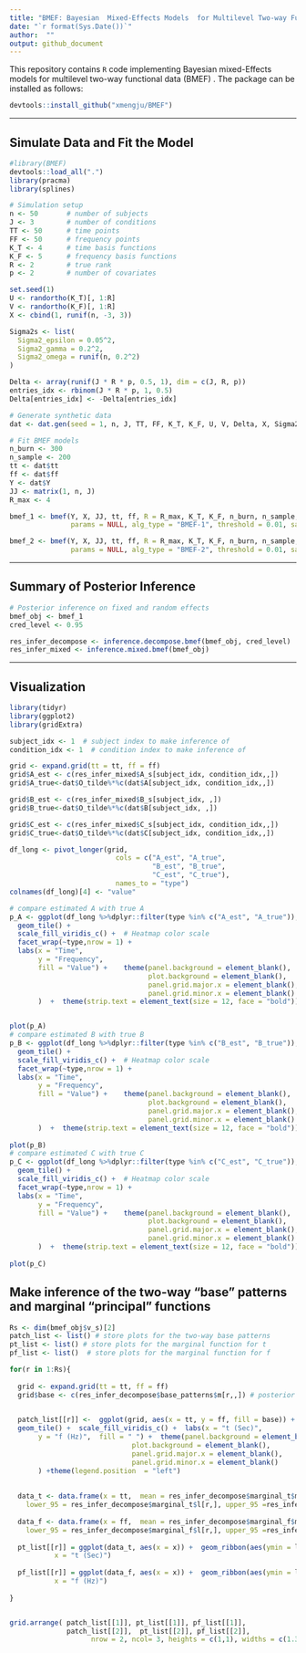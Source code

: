 ```yaml
---
title: "BMEF: Bayesian  Mixed-Effects Models  for Multilevel Two-way Functional Data"
date: "`r format(Sys.Date())`"
author:  ""
output: github_document
---
```


This repository contains `R` code implementing Bayesian mixed-Effects models  for multilevel two-way functional data (BMEF) . The package can be installed as follows:

```r
devtools::install_github("xmengju/BMEF")
```


---

## Simulate Data and Fit the Model

```r
#library(BMEF)
devtools::load_all(".")
library(pracma)
library(splines)

# Simulation setup
n <- 50       # number of subjects
J <- 3        # number of conditions
TT <- 50      # time points
FF <- 50      # frequency points
K_T <- 4      # time basis functions
K_F <- 5      # frequency basis functions
R <- 2        # true rank
p <- 2        # number of covariates

set.seed(1)
U <- randortho(K_T)[, 1:R]
V <- randortho(K_F)[, 1:R]
X <- cbind(1, runif(n, -3, 3))

Sigma2s <- list(
  Sigma2_epsilon = 0.05^2,
  Sigma2_gamma = 0.2^2,
  Sigma2_omega = runif(n, 0.2^2)
)

Delta <- array(runif(J * R * p, 0.5, 1), dim = c(J, R, p)) 
entries_idx <- rbinom(J * R * p, 1, 0.5)
Delta[entries_idx] <- -Delta[entries_idx]

# Generate synthetic data
dat <- dat.gen(seed = 1, n, J, TT, FF, K_T, K_F, U, V, Delta, X, Sigma2s)

# Fit BMEF models
n_burn <- 300
n_sample <- 200
tt <- dat$tt
ff <- dat$ff
Y <- dat$Y
JJ <- matrix(1, n, J)
R_max <- 4

bmef_1 <- bmef(Y, X, JJ, tt, ff, R = R_max, K_T, K_F, n_burn, n_sample,
               params = NULL, alg_type = "BMEF-1", threshold = 0.01, save_all = FALSE)

bmef_2 <- bmef(Y, X, JJ, tt, ff, R = R_max, K_T, K_F, n_burn, n_sample,
               params = NULL, alg_type = "BMEF-2", threshold = 0.01, save_all = FALSE)
```

---

## Summary of Posterior Inference

```r
# Posterior inference on fixed and random effects
bmef_obj <- bmef_1
cred_level <- 0.95

res_infer_decompose <- inference.decompose.bmef(bmef_obj, cred_level)
res_infer_mixed <- inference.mixed.bmef(bmef_obj)
```

---

## Visualization

```r
library(tidyr)
library(ggplot2)
library(gridExtra)

subject_idx <- 1  # subject index to make inference of
condition_idx <- 1  # condition index to make inference of

grid <- expand.grid(tt = tt, ff = ff)
grid$A_est <- c(res_infer_mixed$A_s[subject_idx, condition_idx,,])
grid$A_true<-dat$O_tilde%*%c(dat$A[subject_idx, condition_idx,,])

grid$B_est <- c(res_infer_mixed$B_s[subject_idx, ,])
grid$B_true<-dat$O_tilde%*%c(dat$B[subject_idx, ,])

grid$C_est <- c(res_infer_mixed$C_s[subject_idx, condition_idx,,])
grid$C_true<-dat$O_tilde%*%c(dat$C[subject_idx, condition_idx,,])

df_long <- pivot_longer(grid, 
                          cols = c("A_est", "A_true",
                                   "B_est", "B_true",
                                   "C_est", "C_true"), 
                          names_to = "type") 
colnames(df_long)[4] <- "value"

# compare estimated A with true A
p_A <- ggplot(df_long %>%dplyr::filter(type %in% c("A_est", "A_true")), aes(x = tt, y = ff, fill = value)) +
  geom_tile() +
  scale_fill_viridis_c() +  # Heatmap color scale
  facet_wrap(~type,nrow = 1) + 
  labs(x = "Time",
       y = "Frequency",
       fill = "Value") +    theme(panel.background = element_blank(),
                                  plot.background = element_blank(),
                                  panel.grid.major.x = element_blank(),   
                                  panel.grid.minor.x = element_blank()
       )  +  theme(strip.text = element_text(size = 12, face = "bold"))


plot(p_A)
# compare estimated B with true B
p_B <- ggplot(df_long %>%dplyr::filter(type %in% c("B_est", "B_true")), aes(x = tt, y = ff, fill = value)) +
  geom_tile() +
  scale_fill_viridis_c() +  # Heatmap color scale
  facet_wrap(~type,nrow = 1) + 
  labs(x = "Time",
       y = "Frequency",
       fill = "Value") +    theme(panel.background = element_blank(),
                                  plot.background = element_blank(),
                                  panel.grid.major.x = element_blank(),   
                                  panel.grid.minor.x = element_blank()
       )  +  theme(strip.text = element_text(size = 12, face = "bold"))
  
plot(p_B)
# compare estimated C with true C
p_C <- ggplot(df_long %>%dplyr::filter(type %in% c("C_est", "C_true")), aes(x = tt, y = ff, fill = value)) +
  geom_tile() +
  scale_fill_viridis_c() +  # Heatmap color scale
  facet_wrap(~type,nrow = 1) + 
  labs(x = "Time",
       y = "Frequency",
       fill = "Value") +    theme(panel.background = element_blank(),
                                  plot.background = element_blank(),
                                  panel.grid.major.x = element_blank(),   
                                  panel.grid.minor.x = element_blank()
       )  +  theme(strip.text = element_text(size = 12, face = "bold"))
  
plot(p_C)
```


## Make inference of the two-way "base" patterns and marginal "principal" functions

```r

Rs <- dim(bmef_obj$v_s)[2]
patch_list <- list() # store plots for the two-way base patterns
pt_list <- list() # store plots for the marginal function for t
pf_list <- list()  # store plots for the marginal function for f

for(r in 1:Rs){
  
  grid <- expand.grid(tt = tt, ff = ff)
  grid$base <- c(res_infer_decompose$base_patterns$m[r,,]) # posterior median
  

  patch_list[[r]] <-  ggplot(grid, aes(x = tt, y = ff, fill = base)) +
  geom_tile() +  scale_fill_viridis_c() +  labs(x = "t (Sec)",
       y = "f (Hz)",  fill = " ") +  theme(panel.background = element_blank(),
                              plot.background = element_blank(),
                              panel.grid.major.x = element_blank(),   
                              panel.grid.minor.x = element_blank()
       ) +theme(legend.position  = "left")
  
  
  data_t <- data.frame(x = tt,  mean = res_infer_decompose$marginal_t$m[r,],
    lower_95 = res_infer_decompose$marginal_t$l[r,], upper_95 =res_infer_decompose$marginal_t$u[r,])
 
  data_f <- data.frame(x = ff,  mean = res_infer_decompose$marginal_f$m[r,],
    lower_95 = res_infer_decompose$marginal_f$l[r,], upper_95 =res_infer_decompose$marginal_f$u[r,])
  
  pt_list[[r]] = ggplot(data_t, aes(x = x)) +  geom_ribbon(aes(ymin = lower_95, ymax =  upper_95), fill = "gray60", alpha = 0.5) +     geom_line(aes(y = mean), color = "black", linewidth = 0.6) +  labs(y = expression(phi[1]^"*"~"(t)"),
           x = "t (Sec)")
  
  pf_list[[r]] = ggplot(data_f, aes(x = x)) +  geom_ribbon(aes(ymin = lower_95, ymax = upper_95), fill = "gray60", alpha = 0.5) +   geom_line(aes(y = mean), color = "black", linewidth = 0.6) +   labs(y = expression(psi[1]^"*"~"(f)"),
           x = "f (Hz)")
    
}


grid.arrange( patch_list[[1]], pt_list[[1]], pf_list[[1]], 
              patch_list[[2]],  pt_list[[2]], pf_list[[2]], 
                    nrow = 2, ncol= 3, heights = c(1,1), widths = c(1.3,1,1))
```








